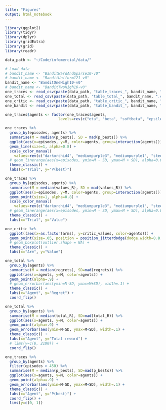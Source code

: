 ```yaml
---
title: "Figures"
output: html_notebook
---
```


```r
library(ggplot2)
library(tidyr)
library(dplyr)
library(gridExtra)
library(grid)
library(readr)
```

```r
data_path <- "~/Code/infomercial/data/"

# Load data
# bandit_name <- "BanditHardAndSparse10-v0"
# bandit_name <- "BanditUniform121-v0"
bandit_name <- "BanditOneHigh10-v0"
# bandit_name <- "BanditTwoHigh10-v0"
one_traces <- read_csv(paste(data_path, "table_traces_", bandit_name, ".csv", sep=""))
one_total <- read_csv(paste(data_path, "table_total_", bandit_name, ".csv", sep=""))
one_critic <- read_csv(paste(data_path, "table_critic_", bandit_name, ".csv", sep=""))
one_bandit <- read_csv(paste(data_path, "table_bandit_", bandit_name, ".csv", sep=""))

one_traces$agents <- factor(one_traces$agents, 
                        levels=rev(c("eta", "beta", "softbeta", "epsilon", "anneal-epsilon", "random")))
```

```r
one_traces %>% 
  group_by(episodes, agents) %>% 
  summarise(M = median(p_bests), SD = mad(p_bests)) %>% 
  ggplot(aes(x=episodes, y=M, color=agents, group=interaction(agents))) +
  geom_line(size=1, alpha=0.8) +
  scale_color_manual(
    values=rev(c("darkorchid4", "mediumpurple3", "mediumpurple1", "steelblue3", "steelblue1", "grey"))) +
  # geom_linerange(aes(x=episodes, ymin=M - SD, ymax=M + SD), alpha=0.05) +
  theme_classic() +
  labs(x="Trial", y="P(best)")
```

```r
one_traces %>% 
  group_by(episodes, agents) %>% 
  summarise(M = median(values_R), SD = mad(values_R)) %>% 
  ggplot(aes(x=episodes, y=M, color=agents, group=interaction(agents))) +
  geom_point(size=1, alpha=0.8) +
  scale_color_manual(
    values=rev(c("darkorchid4", "mediumpurple3", "mediumpurple1", "steelblue3", "steelblue1", "grey"))) +
  # geom_linerange(aes(x=episodes, ymin=M - SD, ymax=M + SD), alpha=0.05) +
  theme_classic() +
  labs(x="Trial", y="Value")
```

```r
one_critic %>% 
  ggplot((aes(x=as.factor(arms), y=critic_values, color=agents))) +
  geom_point(size=.05, position = position_jitterdodge(dodge.width=0.8, jitter.width=.1)) +
  # geom_boxplot(outlier.shape = NA) +
  theme_classic() +
  labs(x="Arm", y="Value")
```


```r
one_total %>% 
  group_by(agents) %>% 
  summarise(M = median(regrets), SD=mad(regrets)) %>% 
  ggplot(aes(x=agents, y=M, color=agents)) +
  geom_point(alpha=.9) +
  # geom_errorbar(aes(ymin=M-SD, ymax=M+SD), width=.1) +
  theme_classic() +
  labs(x="Agent", y="Regret") +
  coord_flip()
```

```r
one_total %>% 
  group_by(agents) %>% 
  summarise(M = median(total_R), SD=mad(total_R)) %>% 
  ggplot(aes(x=agents, y=M, color=agents)) +
  geom_point(alpha=.9) +
  geom_errorbar(aes(ymin=M-SD, ymax=M+SD), width=.1) +
  theme_classic() +
  labs(x="Agent", y="Total reward") +
  # lims(y=c(0, 2100)) + 
  coord_flip()
```

```r
one_traces %>% 
  group_by(agents) %>% 
  filter(episodes > 450) %>% 
  summarise(M = median(p_bests), SD=mad(p_bests)) %>% 
  ggplot(aes(x=agents, y=M, color=agents)) +
  geom_point(alpha=.9) +
  geom_errorbar(aes(ymin=M-SD, ymax=M+SD), width=.1) +
  theme_classic() +
  labs(x="Agent", y="P(best)") +
  coord_flip() +
  lims(y=c(0, 1))
```